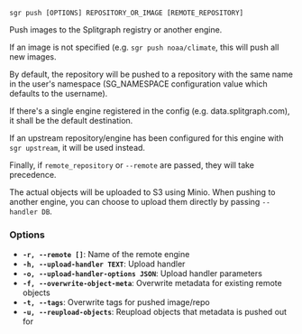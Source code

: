 
```sgr push [OPTIONS] REPOSITORY_OR_IMAGE [REMOTE_REPOSITORY]```

Push images to the Splitgraph registry or another engine.

If an image is not specified (e.g. `sgr push noaa/climate`, this will push all new images.

By default, the repository will be pushed to a repository with the same name in the user's namespace
(SG_NAMESPACE configuration value which defaults to the username).

If there's a single engine registered in the config (e.g. data.splitgraph.com), it shall be the default
destination.

If an upstream repository/engine has been configured for this engine with `sgr upstream`,
it will be used instead.

Finally, if `remote_repository` or `--remote` are passed, they will take precedence.

The actual objects will be uploaded to S3 using Minio. When pushing to another engine,
you can choose to upload them directly by passing `--handler DB`.

### Options

  * **`-r, --remote []`**: Name of the remote engine
  * **`-h, --upload-handler TEXT`**: Upload handler
  * **`-o, --upload-handler-options JSON`**: Upload handler parameters
  * **`-f, --overwrite-object-meta`**: Overwrite metadata for existing remote objects
  * **`-t, --tags`**: Overwrite tags for pushed image/repo
  * **`-u, --reupload-objects`**: Reupload objects that metadata is pushed out for
